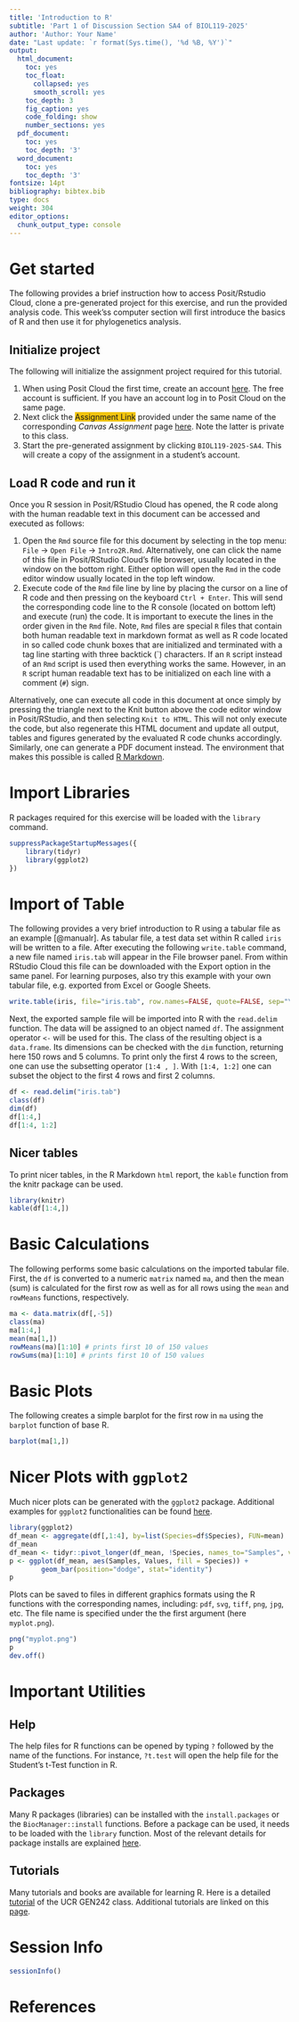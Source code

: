```yaml
---
title: 'Introduction to R'
subtitle: 'Part 1 of Discussion Section SA4 of BIOL119-2025'
author: 'Author: Your Name'
date: "Last update: `r format(Sys.time(), '%d %B, %Y')`"
output:
  html_document:
    toc: yes
    toc_float:
      collapsed: yes
      smooth_scroll: yes
    toc_depth: 3
    fig_caption: yes
    code_folding: show
    number_sections: yes
  pdf_document:
    toc: yes
    toc_depth: '3'
  word_document:
    toc: yes
    toc_depth: '3'
fontsize: 14pt
bibliography: bibtex.bib
type: docs
weight: 304
editor_options: 
  chunk_output_type: console
---
```


<!---
- Compile from command-line
Rscript -e "rmarkdown::render('Intro2R.Rmd', c('html_document'), clean=FALSE)"
-->

# Get started 

The following provides a brief instruction how to access Posit/Rstudio Cloud, clone a
pre-generated project for this exercise, and run the provided analysis code. This week'ss
computer section will first introduce the basics of R and then use it for phylogenetics 
analysis.

## Initialize project 

The following will initialize the assignment project required for this tutorial. 

1. When using Posit Cloud the first time, create an account [here](https://posit.cloud/). The free account is sufficient. If you have an account log in to Posit Cloud on the same page.
2. Next click the <span style="background-color: #f1c40f;">Assignment Link</span></a> provided under the same name
   of the corresponding _Canvas Assignment_ page
   [here](https://elearn.ucr.edu/courses/192776/assignments/925649). Note
   the latter is private to this class.
3. Start the pre-generated assignment by clicking `BIOL119-2025-SA4`. This will create a copy of the assignment in a student's account.  

## Load R code and run it

Once you R session in Posit/RStudio Cloud has opened, the R code along with the human readable text in this document can be accessed and executed as follows:

1. Open the `Rmd` source file for this document by selecting in the top menu: `File` ->
   `Open File` -> `Intro2R.Rmd`. Alternatively, one can click the name of this 
   file in Posit/RStudio Cloud's file browser, usually located in the window on the bottom right. Either option
   will open the `Rmd` in the code editor window usually located in the top left window.
2. Execute code of the `Rmd` file line by line by placing the cursor on a line of R code 
   and then pressing on the keyboard `Ctrl + Enter`. This will send the corresponding code line
   to the R console (located on bottom left) and execute (run) the code. It is important to execute the
   lines in the order given in the `Rmd` file. Note, `Rmd` files are special `R` files that contain 
   both human readable text in markdown format as well as R code located in so called code chunk boxes 
   that are initialized and terminated with a tag line starting with three backtick (\`) characters. If an 
   `R` script instead of an `Rmd` script is used then everything works the same. However, 
   in an `R` script human readable text has to be initialized on each line with a comment (`#`) sign.

Alternatively, one can execute all code in this document at once simply by
pressing the triangle next to the Knit button above the code editor window in
Posit/RStudio, and then selecting `Knit to HTML`. This will not only execute the
code, but also regenerate this HTML document and update all output, tables and
figures generated by the evaluated R code chunks accordingly.  Similarly, one
can generate a PDF document instead. The environment that makes this possible
is called [R Markdown](https://rmarkdown.rstudio.com/).

# Import Libraries
R packages required for this exercise will be loaded with the `library` command. 

```r
suppressPackageStartupMessages({
    library(tidyr)
    library(ggplot2)
})
```

# Import of Table 

The following provides a very brief introduction to R using a tabular file as an example [@manualr]. 
As tabular file, a test data set within R called `iris` will be written to a file. After 
executing the following `write.table` command, a new file named `iris.tab` will appear in 
the File browser panel. From within RStudio Cloud this file can be downloaded with the 
Export option in the same panel. For learning purposes, also try this example with your
own tabular file, e.g. exported from Excel or Google Sheets.

```r
write.table(iris, file="iris.tab", row.names=FALSE, quote=FALSE, sep="\t") 
```

Next, the exported sample file will be imported into R with the `read.delim` function. 
The data will be assigned to an object named `df`. The assignment operator `<-` will be
used for this. The class of the resulting object is a `data.frame`. Its dimensions can
be checked with the `dim` function, returning here 150 rows and 5 columns. To print only
the first 4 rows to the screen, one can use the subsetting operator `[1:4 , ]`.
With `[1:4, 1:2]` one can subset the object to the first 4 rows and first 2
columns.

```r
df <- read.delim("iris.tab")
class(df)
dim(df)
df[1:4,]
df[1:4, 1:2]
```

## Nicer tables

To print nicer tables, in the R Markdown `html` report, the `kable` function from the knitr package can be used.

```r
library(knitr)
kable(df[1:4,])
```


# Basic Calculations

The following performs some basic calculations on the imported tabular file. First, the `df`
is converted to a numeric `matrix` named `ma`, and then the mean (sum) is calculated for the 
first row as well as for all rows using the `mean` and `rowMeans` functions, respectively.


```r
ma <- data.matrix(df[,-5])
class(ma)
ma[1:4,]
mean(ma[1,])
rowMeans(ma)[1:10] # prints first 10 of 150 values
rowSums(ma)[1:10] # prints first 10 of 150 values
```

# Basic Plots

The following creates a simple barplot for the first row in `ma` using the `barplot` function of base R.  

```r
barplot(ma[1,])
```

# Nicer Plots with `ggplot2`

Much nicer plots can be generated with the `ggplot2` package. Additional examples for `ggplot2` functionalities can be found [here](https://rb.gy/2f9pr).

```r
library(ggplot2)
df_mean <- aggregate(df[,1:4], by=list(Species=df$Species), FUN=mean)
df_mean
df_mean <- tidyr::pivot_longer(df_mean, !Species, names_to="Samples", values_to="Values")
p <- ggplot(df_mean, aes(Samples, Values, fill = Species)) + 
        geom_bar(position="dodge", stat="identity")
p
```

Plots can be saved to files in different graphics formats using the R functions with the corresponding
names, including: `pdf`, `svg`, `tiff`, `png`, `jpg`, etc. The file name is specified under the
the first argument (here `myplot.png`).

```r
png("myplot.png")
p
dev.off()
```

# Important Utilities

## Help

The help files for R functions can be opened by typing `?` followed by the name of the functions.
For instance, `?t.test` will open the help file for the Student's t-Test function in R.

## Packages

Many R packages (libraries) can be installed with the `install.packages` or the `BiocManager::install` functions. Before a package can be used, it needs to be loaded with the `library` function. Most of the relevant details for package installs are explained [here](https://rb.gy/8yl3y).

## Tutorials

Many tutorials and books are available for learning R. Here is a detailed [tutorial](https://girke.bioinformatics.ucr.edu/GEN242/tutorials/rbasics/rbasics/) 
of the UCR GEN242 class. Additional tutorials are linked on this  [page](https://pairach.com/2012/02/26/r-tutorials-from-universities-around-the-world/).


# Session Info

```r
sessionInfo()
```

# References
